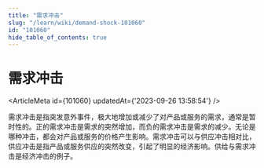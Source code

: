 ```yaml
---
title: "需求冲击"
slug: "/learn/wiki/demand-shock-101060"
id: "101060"
hide_table_of_contents: true
---
```



# 需求冲击

<ArticleMeta id={101060} updatedAt={'2023-09-26 13:58:54'} />
<div className='border-solid border-b border-t-0 my-4 border-[var(--ifm-color-gray-300)]' />

需求冲击是指突发意外事件，极大地增加或减少了对产品或服务的需求，通常是暂时性的。正的需求冲击是需求的突然增加，而负的需求冲击是需求的减少。无论是哪种冲击，都会对产品或服务的价格产生影响。需求冲击可以与供应冲击相对比，供应冲击是指产品或服务供应的突然改变，引起了明显的经济影响。供给与需求冲击是经济冲击的例子。
